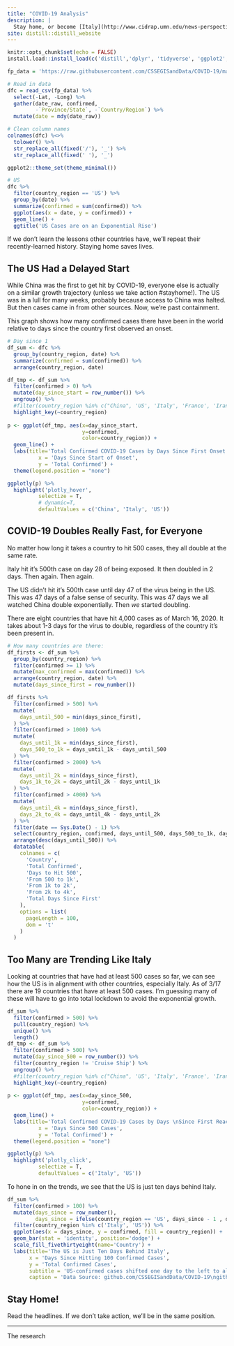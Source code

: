 ```yaml
---
title: "COVID-19 Analysis"
description: |
  Stay home, or become [Italy](http://www.cidrap.umn.edu/news-perspective/2020/03/doctors-covid-19-pushing-italian-icus-toward-collapse)
site: distill::distill_website
---
```


```r
knitr::opts_chunk$set(echo = FALSE)
install.load::install_load(c('distill','dplyr', 'tidyverse', 'ggplot2', 'plotly', 'rmarkdown', 'magrittr', 'RCurl', 'lubridate', 'DT', 'ggthemes'))
```

```r
fp_data = 'https://raw.githubusercontent.com/CSSEGISandData/COVID-19/master/csse_covid_19_data/csse_covid_19_time_series/time_series_19-covid-Confirmed.csv'

# Read in data
dfc = read_csv(fp_data) %>%
  select(-Lat, -Long) %>%
  gather(date_raw, confirmed, 
         -`Province/State`, -`Country/Region`) %>%
  mutate(date = mdy(date_raw))

# Clean column names
colnames(dfc) %<>% 
  tolower() %>% 
  str_replace_all(fixed('/'), '_') %>%
  str_replace_all(fixed(' '), '_')

ggplot2::theme_set(theme_minimal())

# US
dfc %>%
  filter(country_region == 'US') %>%
  group_by(date) %>%
  summarize(confirmed = sum(confirmed)) %>% 
  ggplot(aes(x = date, y = confirmed)) +
  geom_line() +
  ggtitle('US Cases are on an Exponential Rise')

```
If we don't learn the lessons other countries have, we'll repeat their recently-learned history. Staying home saves lives.

## The US Had a Delayed Start
While China was the first to get hit by COVID-19, everyone else is actually on a similar growth trajectory (unless we take action #stayhome!). The US was in a lull for many weeks, probably because access to China was halted. But then cases came in from other sources. Now, we're past containment.

This graph shows how many confirmed cases there have been in the world relative to days since the country first observed an onset. 

```r
# Day since 1
df_sum <- dfc %>%
  group_by(country_region, date) %>%
  summarize(confirmed = sum(confirmed)) %>%  
  arrange(country_region, date)

df_tmp <- df_sum %>%
  filter(confirmed > 0) %>%
  mutate(day_since_start = row_number()) %>%
  ungroup() %>%
  #filter(country_region %in% c("China", 'US', 'Italy', 'France', 'Iran')) %>% #View
  highlight_key(~country_region) 
  
p <- ggplot(df_tmp, aes(x=day_since_start, 
                        y=confirmed, 
                        color=country_region)) +
  geom_line() +
  labs(title='Total Confirmed COVID-19 Cases by Days Since First Onset',
          x = 'Days Since Start of Onset',
          y = 'Total Confirmed') + 
  theme(legend.position = "none")

ggplotly(p) %>% 
  highlight('plotly_hover', 
          selectize = T, 
          # dynamic=T,
          defaultValues = c('China', 'Italy', 'US'))
```

## COVID-19 Doubles Really Fast, for Everyone
No matter how long it takes a country to hit 500 cases, they all double at the same rate.

Italy hit it's 500th case on day 28 of being exposed. It then doubled in 2 days. Then again. Then again.

The US didn't hit it's 500th case until day 47 of the virus being in the US. This was 47 days of a false sense of security. This was 47 days we all watched China double exponentially. Then *we* started doubling.

There are eight countries that have hit 4,000 cases as of March 16, 2020. It takes about 1-3 days for the virus to double, regardless of the country it's been present in.

```r
# How many countries are there:
df_firsts <- df_sum %>%
  group_by(country_region) %>%
  filter(confirmed >= 1) %>%
  mutate(max_confirmed = max(confirmed)) %>%
  arrange(country_region, date) %>%
  mutate(days_since_first = row_number()) 

df_firsts %>%
  filter(confirmed > 500) %>%
  mutate(
    days_until_500 = min(days_since_first),
  ) %>%
  filter(confirmed > 1000) %>%
  mutate(
    days_until_1k = min(days_since_first),
    days_500_to_1k = days_until_1k - days_until_500
  ) %>% 
  filter(confirmed > 2000) %>%
  mutate(
    days_until_2k = min(days_since_first),
    days_1k_to_2k = days_until_2k - days_until_1k
  ) %>% 
  filter(confirmed > 4000) %>%
  mutate(
    days_until_4k = min(days_since_first),
    days_2k_to_4k = days_until_4k - days_until_2k
  ) %>% 
  filter(date == Sys.Date() - 1) %>%
  select(country_region, confirmed, days_until_500, days_500_to_1k, days_1k_to_2k, days_2k_to_4k, days_since_first) %>%
  arrange(desc(days_until_500)) %>%
  datatable(
    colnames = c(
      'Country', 
      'Total Confirmed',
      'Days to Hit 500', 
      'From 500 to 1k',
      'From 1k to 2k',
      'From 2k to 4k',
      'Total Days Since First'
    ),
    options = list(
      pageLength = 100,
      dom = 't'
    )
  )
```

## Too Many are Trending Like Italy
Looking at countries that have had at least 500 cases so far, we can see how the US is in alignment with other countries, especially Italy. As of 3/17 there are 19 countries that have at least 500 cases. I'm guessing many of these will have to go into total lockdown to avoid the exponential growth.

```r
df_sum %>%
  filter(confirmed > 500) %>%
  pull(country_region) %>% 
  unique() %>%
  length()
df_tmp <- df_sum %>%
  filter(confirmed > 500) %>% 
  mutate(day_since_500 = row_number()) %>%
  filter(country_region != 'Cruise Ship') %>%
  ungroup() %>%
  #filter(country_region %in% c("China", 'US', 'Italy', 'France', 'Iran')) %>% #View
  highlight_key(~country_region) 
  
p <- ggplot(df_tmp, aes(x=day_since_500, 
                        y=confirmed, 
                        color=country_region)) +
  geom_line() +
  labs(title='Total Confirmed COVID-19 Cases by Days \nSince First Reaching 500',
          x = 'Days Since 500 Cases',
          y = 'Total Confirmed') +
  theme(legend.position = "none")

ggplotly(p) %>% 
  highlight('plotly_click', 
          selectize = T, 
          defaultValues = c('Italy', 'US'))
```

To hone in on the trends, we see that the US is just ten days behind Italy. 

```r
df_sum %>%
  filter(confirmed > 100) %>%
  mutate(days_since = row_number(),
         days_since = ifelse(country_region == 'US', days_since - 1 , days_since)) %>%
  filter(country_region %in% c('Italy', 'US')) %>%
  ggplot(aes(x = days_since, y = confirmed, fill = country_region)) +
  geom_bar(stat = 'identity', position='dodge') +
  scale_fill_fivethirtyeight(name='Country') + 
  labs(title='The US is Just Ten Days Behind Italy',
       x = 'Days Since Hitting 100 Confirmed Cases',
       y = 'Total Confirmed Cases',
       subtitle = 'US-confirmed cases shifted one day to the left to align trends',
       caption = 'Data Source: github.com/CSSEGISandData/COVID-19\ngithub.com/bryanwhiting/covid19')
```

## Stay Home!
Read the headlines. If we don't take action, we'll be in the same position.

***
The research
